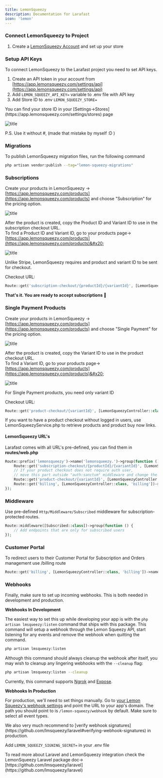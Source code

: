 ```yaml
---
title: LemonSqueezy
description: Documentation for Larafast
icon: 'lemon'
---
```


### Connect LemonSqueezy to Project

1. Create a [LemonSqueezy Account](https://www.lemonsqueezy.com/) and set up your store

### Setup API Keys

To connect LemonSqueezy to the Larafast project you need to set API keys.

1. Create an API token in your account from [https://app.lemonsqueezy.com/settings/api](https://app.lemonsqueezy.com/settings/api)
2. Add `LEMON_SQUEEZY_API_KEY=` variable to .env file with API key
3. Add  Store ID to .env `LEMON_SQUEEZY_STORE=`

<Tip>
You can find your store ID in your [Settings->Stores](https://app.lemonsqueezy.com/settings/stores) page
</Tip>

![title](/images/features/payments/lemonsqueezy/store_id.jpg)

P.S. Use it without #, (made that mistake by myself :D )

### Migrations

To publish LemonSqueezy migration files, run the following command

```bash
php artisan vendor:publish --tag="lemon-squeezy-migrations"
```

### Subscriptions

Create your products in LemonSqueezy -> [https://app.lemonsqueezy.com/products](https://app.lemonsqueezy.com/products) and choose "Subscription" for the pricing option.&#x20;

![title](/images/features/payments/lemonsqueezy/subscription.avif)

After the product is created, copy the Product ID and Variant ID to use in the subscription checkout URL.\
To find a Product ID and Variant ID, go to your products page-> [https://app.lemonsqueezy.com/products](https://app.lemonsqueezy.com/products)&#x20;

![title](/images/features/payments/lemonsqueezy/copy.avif)

Unlike Stripe, LemonSqueezy requires and product and variant ID to be sent for checkout.&#x20;

Checkout URL:

```php web.php
Route::get('subscription-checkout/{productId}/{variantId}', [LemonSqueezyController::class, 'subscriptionCheckout'])->name('subscription.checkout');
```

**That's it. You are ready to accept subscriptions 🙌**

### Single Payment Products

Create your products in LemonSqueezy -> [https://app.lemonsqueezy.com/products](https://app.lemonsqueezy.com/products) and choose "Single Payment" for the pricing option.&#x20;

![title](/images/features/payments/lemonsqueezy/single.avif)

After the product is created, copy the Variant ID to use in the product checkout URL.\
To find a Variant ID, go to your products page-> [https://app.lemonsqueezy.com/products](https://app.lemonsqueezy.com/products)&#x20;

![title](/images/features/payments/lemonsqueezy/variant.avif)

For Single Payment products, you need only variant ID

Checkout URL:

```php web.php
Route::get('product-checkout/{variantId}', [LemonSqueezyController::class, 'productCheckout'])->name('product.checkout');
```

<Tip>
If you want to have a product checkout without logged in users, use LemonSqueezyService.php to retrieve products and product buy now links.
</Tip>

#### LemonSqueezy URL's

Larafast comes with all URL's pre-defined, you can find them in **routes/web.php**

```php web.php
Route::prefix('lemonsqueezy')->name('lemonsqueezy.')->group(function () {
    Route::get('subscription-checkout/{productId}/{variantId}', [LemonSqueezyController::class, 'subscriptionCheckout'])->name('subscription.checkout');
    // If your product checkout does not require auth user,
    // move this part outside "auth:sanctum" middleware and change the logic inside method
    Route::get('product-checkout/{variantId}', [LemonSqueezyController::class, 'productCheckout'])->name('product.checkout');
    Route::get('billing', [LemonSqueezyController::class, 'billing'])->name('billing'); // Redirects to Customer Portal
});
```

### Middleware

Use pre-defined `Http/Middleware/Subscribed` middleware for subscription-protected routes.

```php web.php
Route::middleware([Subscribed::class])->group(function () {
    // Add endpoints that are only for subscribed users
});
```

### Customer Portal

To redirect users to their Customer Portal for Subscription and Orders management use /billing route

```php web.php
Route::get('billing', [LemonSqueezyController::class, 'billing'])->name('billing'); // Redirects to Customer Portal
```

### Webhooks

Finally, make sure to set up incoming webhooks. This is both needed in development and production.

**Webhooks In Development**

The easiest way to set this up while developing your app is with the `php artisan lmsqueezy:listen` command that ships with this package. This command will setup a webhook through the Lemon Squeezy API, start listening for any events and remove the webhook when quitting the command.

```bash
php artisan lmsqueezy:listen
```

Although this command should always cleanup the webhook after itself, you may wish to cleanup any lingering webhooks with the `--cleanup` flag:

```bash
php artisan lmsqueezy:listen --cleanup
```

Currently, this command supports [Ngrok](https://ngrok.com/) and [Expose](https://github.com/beyondcode/expose).

**Webhooks In Production**

For production, we'll need to set things manually. Go to [your Lemon Squeezy's webhook settings](https://app.lemonsqueezy.com/settings/webhooks) and point the URL to your app's domain. The path you should point to is `/lemon-squeezy/webhook` by default. Make sure to select all event types.

<Tip>
We also very much recommend to [verify webhook signatures](https://github.com/lmsqueezy/laravel#verifying-webhook-signatures) in production.
</Tip>

Add  `LEMON_SQUEEZY_SIGNING_SECRET=` in your .env file

<Tip>
To read more about Laravel and LemonSqueezy integration check the LemonSqueezy Laravel package doc-> [https://github.com/lmsqueezy/laravel](https://github.com/lmsqueezy/laravel)
</Tip>
